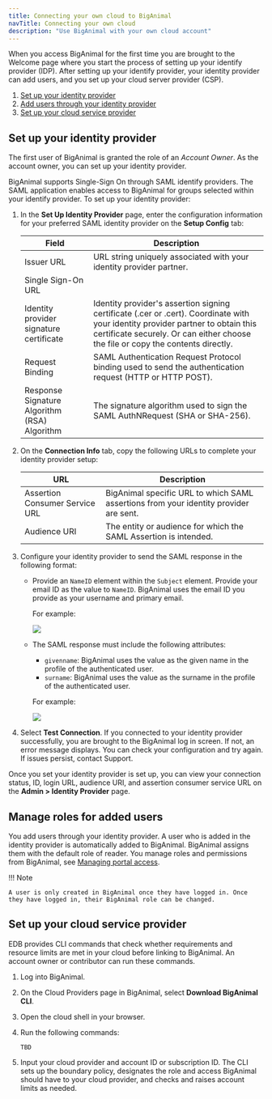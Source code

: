 ```yaml
---
title: Connecting your own cloud to BigAnimal
navTitle: Connecting your own cloud
description: "Use BigAnimal with your own cloud account" 
---
```


When you access BigAnimal for the first time you are brought to the Welcome page where you start the process of setting up your identify provider (IDP). After setting up your identify provider, your identity provider can add users, and you set up your cloud server provider (CSP). 

1. [Set up your identity provider](#set-up-your-identity-provider)
1. [Add users through your identity provider](#manage-roles-for-added-users)
1. [Set up your cloud service provider](#set-up-your-cloud-service-provider)


## Set up your identity provider
The first user of BigAnimal is granted the role of an *Account Owner*. As the account owner, you can set up your identity provider. 

BigAnimal supports Single-Sign On through SAML identify providers. The SAML application enables access to BigAnimal for groups selected within your identify provider. To set up your identity provider:

1. In the **Set Up Identity Provider** page, enter the configuration information for your preferred SAML identity provider on the **Setup Config** tab:

   | Field | Description |
   | ----- | ----------- |
   | Issuer URL | URL string uniquely associated with your identity provider partner. |
   | Single Sign-On URL | |
   | Identity provider signature certificate | Identity provider's assertion signing certificate (.cer or .cert). Coordinate with your identity provider partner to obtain this certificate securely. Or can either choose the file or copy the contents directly. |
   | Request Binding | SAML Authentication Request Protocol binding used to send the authentication request (HTTP or HTTP POST). |
   | Response Signature Algorithm (RSA) Algorithm | The signature algorithm used to sign the SAML AuthNRequest (SHA or SHA-256). |

1. On the **Connection Info** tab, copy the following URLs to complete your identity provider setup:  
   
   | URL                            | Description |
   | ------------------------------ | ----------- |
   | Assertion Consumer Service URL | BigAnimal specific URL to which SAML assertions from your identity provider are sent. |
   | Audience URI                   | The entity or audience for which the SAML Assertion is intended. |

1. Configure your identity provider to send the SAML response in the following format:
   - Provide an `NameID` element within the `Subject` element. Provide your email ID as the value to `NameID`. BigAnimal uses the email ID you provide as your username and primary email.
      
     For example:

     ![](../images/nameID.png)

   - The SAML response must include the following attributes:
      - `givenname`: BigAnimal uses the value as the given name in the profile of the authenticated user.
      - `surname`: BigAnimal uses the value as the surname in the profile of the authenticated user.

      For example:

      ![](../images/attributes.png)
   
1. Select **Test Connection**. If you connected to your identity provider successfully, you are brought to the BigAnimal log in screen. If not, an error message displays. You can check your configuration and try again. If issues persist, contact Support. 

Once you set your identity provider is set up, you can view your connection status, ID, login URL, audience URI, and assertion consumer service URL on the **Admin > Identity Provider** page.

## Manage roles for added users

You add users through your identity provider. A user who is added in the identity provider is automatically added to BigAnimal. BigAnimal assigns them with the default role of reader. You manage roles and permissions from BigAnimal, see [Managing portal access](../../administering_cluster/01_portal_access/). 

!!! Note
    
    A user is only created in BigAnimal once they have logged in. Once they have logged in, their BigAnimal role can be changed.

## Set up your cloud service provider

EDB provides CLI commands that check whether requirements and resource limits are met in your cloud before linking to BigAnimal. An account owner or contributor can run these commands.

1. Log into BigAnimal.

1. On the Cloud Providers page in BigAnimal, select **Download BigAnimal CLI**.

1. Open the cloud shell in your browser.

1. Run the following commands:

   ```
   TBD
   ```

1. Input your cloud provider and account ID or subscription ID. The CLI sets up the boundary policy, designates the role and access BigAnimal should have to your cloud provider, and checks and raises account limits as needed.



